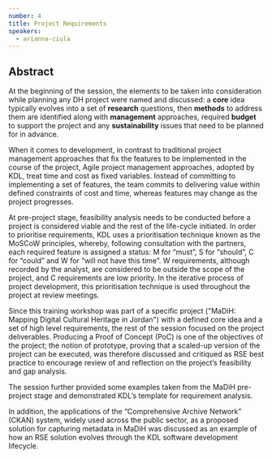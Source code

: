 ```yaml
---
number: 4
title: Project Requirements
speakers:
  - arianna-ciula
---
```


## Abstract

At the beginning of the session, the elements to be taken into consideration
while planning any DH project were named and discussed: a **core** idea
typically evolves into a set of **research** questions, then **methods** to
address them are identified along with **management** approaches, required
**budget** to support the project and any **sustainability** issues that need to
be planned for in advance.

When it comes to development, in contrast to traditional project management
approaches that fix the features to be implemented in the course of the project,
Agile project management approaches, adopted by KDL, treat time and cost as
fixed variables. Instead of committing to implementing a set of features, the
team commits to delivering value within defined constraints of cost and time,
whereas features may change as the project progresses.

At pre-project stage, feasibility analysis needs to be conducted before a
project is considered viable and the rest of the life-cycle initiated. In order
to prioritise requirements, KDL uses a prioritisation technique known as the
MoSCoW principles, whereby, following consultation with the partners, each
required feature is assigned a status: M for “must”, S for “should”, C for
“could” and W for “will not have this time”. W requirements, although recorded
by the analyst, are considered to be outside the scope of the project, and C
requirements are low priority. In the iterative process of project development,
this prioritisation technique is used throughout the project at review meetings.

Since this training workshop was part of a specific project ("MaDiH: Mapping
Digital Cultural Heritage in Jordan") with a defined core idea and a set of high
level requirements, the rest of the session focused on the project deliverables.
Producing a Proof of Concept (PoC) is one of the objectives of the project; the
notion of prototype, proving that a scaled-up version of the project can be
executed, was therefore discussed and critiqued as RSE best practice to
encourage review of and reflection on the project’s feasibility and gap
analysis.

The session further provided some examples taken from the MaDiH pre-project
stage and demonstrated KDL’s template for requirement analysis.

In addition, the applications of the “Comprehensive Archive Network” (CKAN)
system, widely used across the public sector, as a proposed solution for
capturing metadata in MaDiH was discussed as an example of how an RSE solution
evolves through the KDL software development lifecycle.

<Download download="docs/2.1-Requirements.pdf" />

<Speakers>

<Speaker speaker="arianna-ciula"></Speaker>

</Speakers>
